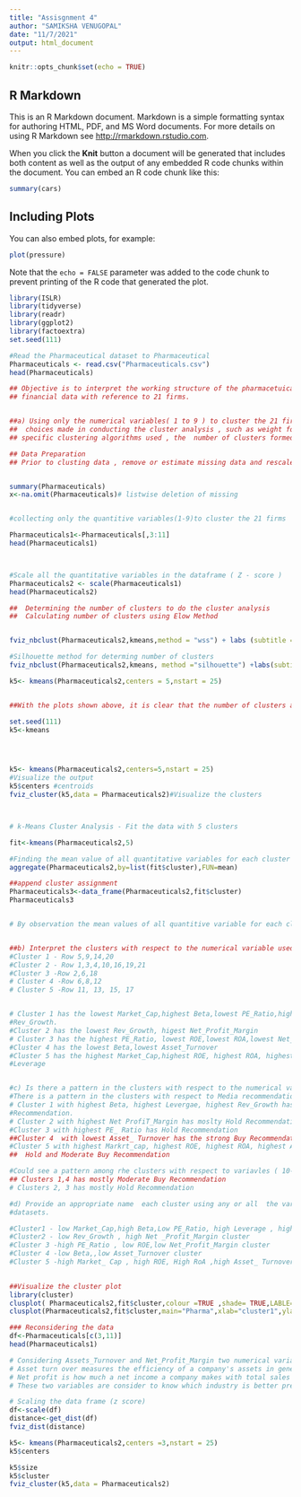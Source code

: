 ```yaml
---
title: "Assisgnment 4"
author: "SAMIKSHA VENUGOPAL"
date: "11/7/2021"
output: html_document
---
```


```r
knitr::opts_chunk$set(echo = TRUE)
```

## R Markdown

This is an R Markdown document. Markdown is a simple formatting syntax for authoring HTML, PDF, and MS Word documents. For more details on using R Markdown see <http://rmarkdown.rstudio.com>.

When you click the **Knit** button a document will be generated that includes both content as well as the output of any embedded R code chunks within the document. You can embed an R code chunk like this:

```r
summary(cars)
```

## Including Plots

You can also embed plots, for example:

```r
plot(pressure)
```

Note that the `echo = FALSE` parameter was added to the code chunk to prevent printing of the R code that generated the plot.

```r
library(ISLR)
library(tidyverse)
library(readr)
library(ggplot2)
library(factoextra)
set.seed(111)
```


```r
#Read the Pharmaceutical dataset to Pharmaceutical
Pharmaceuticals <- read.csv("Pharmaceuticals.csv")
head(Pharmaceuticals)


```

```r

## Objective is to interpret the working structure of the pharmacetuical industry using 
## financial data with reference to 21 firms.


##a) Using only the numerical variables( 1 to 9 ) to cluster the 21 firms.Justifying the various
##  choices made in conducting the cluster analysis , such as weight for different variables,  
## specific clustering algorithms used , the  number of clusters formed , and so on

## Data Preparation 
## Prior to clusting data , remove or estimate missing data and rescale variables for comparability 


summary(Pharmaceuticals)
x<-na.omit(Pharmaceuticals)# listwise deletion of missing 


#collecting only the quantitive variables(1-9)to cluster the 21 firms

Pharmaceuticals1<-Pharmaceuticals[,3:11]
head(Pharmaceuticals1)



#Scale all the quantitative variables in the dataframe ( Z - score )
Pharmaceuticals2 <- scale(Pharmaceuticals1)
head(Pharmaceuticals2)

##  Determining the number of clusters to do the cluster analysis 
##  Calculating number of clusters using Elow Method 


fviz_nbclust(Pharmaceuticals2,kmeans,method = "wss") + labs (subtitle = "Elow Method ")

#Silhouette method for determing number of clusters
fviz_nbclust(Pharmaceuticals2,kmeans, method ="silhouette") +labs(subtitle = "silhouette Method")

k5<- kmeans(Pharmaceuticals2,centers = 5,nstart = 25)


##With the plots shown above, it is clear that the number of clusters are 5 and they are enough to show the variations in the data

set.seed(111)
k5<-kmeans 




k5<- kmeans(Pharmaceuticals2,centers=5,nstart = 25) 
#Visualize the output
k5$centers #centroids
fviz_cluster(k5,data = Pharmaceuticals2)#Visualize the clusters



# k-Means Cluster Analysis - Fit the data with 5 clusters

fit<-kmeans(Pharmaceuticals2,5)

#Finding the mean value of all quantitative variables for each cluster
aggregate(Pharmaceuticals2,by=list(fit$cluster),FUN=mean)

##append cluster assignment
Pharmaceuticals3<-data_frame(Pharmaceuticals2,fit$cluster)
Pharmaceuticals3


# By observation the mean values of all quantitive variable for each cluster


##b) Interpret the clusters with respect to the numerical variable used in forming the clusters.
#Cluster 1 - Row 5,9,14,20
#Cluster 2 - Row 1,3,4,10,16,19,21 
#Cluster 3 -Row 2,6,18 
# Cluster 4 -Row 6,8,12 
# Cluster 5 -Row 11, 13, 15, 17 


# Cluster 1 has the lowest Market_Cap,highest Beta,lowest PE_Ratio,highest Leverage, highest
#Rev_Growth.
#Cluster 2 has the lowest Rev_Growth, higest Net_Profit_Margin
# Cluster 3 has the highest PE_Ratio, lowest ROE,lowest ROA,lowest Net_Profit_Margin
#Cluster 4 has the lowest Beta,lowest Asset_Turnover 
#Cluster 5 has the highest Market_Cap,highest ROE, highest ROA, highest Asset_Turnover,lowest
#Leverage


#c) Is there a pattern in the clusters with respect to the numerical variable (10 to 12)?( those not used in forming thr clusters )
#There is a pattern in the clusters with respect to Media recommendation variable.
# Cluster 1 with highest Beta, highest Levergae, highest Rev_Growth has mostly Moderate Buy 
#Recommendation.
# Cluster 2 with highest Net ProfiT_Margin has moslty Hold Recommendation.
#Cluster 3 with highest PE_ Ratio has Hold Recommendation
##Cluster 4  with lowest Asset_ Turnover has the strong Buy Recommendation
#Cluster 5 with highest Markrt_cap, highest ROE, highest ROA, highest Asset_Turnover has equal
##  Hold and Moderate Buy Recommendation

#Could see a pattern among rhe clusters with respect to variavles ( 10-12)
## Clusters 1,4 has mostly Moderate Buy Recommendation 
# Clusters 2, 3 has mostly Hold Recommendation

#d) Provide an appropriate name  each cluster using any or all  the variables in the 
#datasets.

#Cluster1 - low Market_Cap,high Beta,Low PE_Ratio, high Leverage , high Rev_Growth cluster 
#Cluster2 - low Rev_Growth , high Net _Profit_Margin cluster 
#Cluster 3 -high PE_Ratio , low ROE,low Net_Profit_Margin cluster
#Cluster 4 -low Beta,,low Asset_Turnover cluster
#Cluster 5 -high Market_ Cap , high ROE, High RoA ,high Asset_ Turnover ,low Leverage Cluster
          

```






```r

##Visualize the cluster plot
library(cluster)
clusplot( Pharmaceuticals2,fit$cluster,colour =TRUE ,shade= TRUE,LABLE=2,line = 0)
clusplot(Pharmaceuticals2,fit$cluster,main="Pharma",xlab="cluster1",ylab="cluster2")

```



```r

### Reconsidering the data 
df<-Pharmaceuticals[c(3,11)]
head(Pharmaceuticals1)

# Considering Assets_Turnover and Net_Profit_Margin two numerical variables column
# Asset turn over measures the efficiency of a company's assets in generating revenue and 
# Net profit is how much a net income a company makes with total sales achieved .
# These two variables are consider to know which industry is better preforming in the industry.

# Scaling the data frame (z score)
df<-scale(df)
distance<-get_dist(df)
fviz_dist(distance)


```


```r

k5<- kmeans(Pharmaceuticals2,centers =3,nstart = 25)
k5$centers

k5$size
k5$cluster
fviz_cluster(k5,data = Pharmaceuticals2)





```

